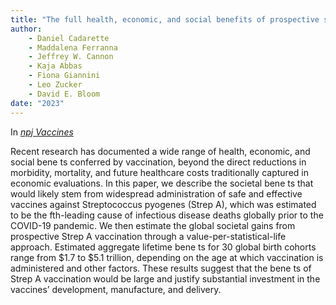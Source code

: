 ```yaml
---
title: "The full health, economic, and social benefits of prospective strep A vaccination."
author: 
    - Daniel Cadarette
    - Maddalena Ferranna
    - Jeffrey W. Cannon
    - Kaja Abbas
    - Fiona Giannini
    - Leo Zucker
    - David E. Bloom
date: "2023"
---
```


In [_npj Vaccines_](https://www.nature.com/articles/s41541-023-00758-z.pdf)

Recent research has documented a wide range of health, economic, and social bene ts conferred by vaccination, beyond the direct reductions in morbidity, mortality, and future healthcare costs traditionally captured in economic evaluations. In this paper, we describe the societal bene ts that would likely stem from widespread administration of safe and effective vaccines against Streptococcus pyogenes (Strep A), which was estimated to be the fth-leading cause of infectious disease deaths globally prior to the COVID-19 pandemic. We then estimate the global societal gains from prospective Strep A vaccination through a value-per-statistical-life approach. Estimated aggregate lifetime bene ts for 30 global birth cohorts range from $1.7 to $5.1 trillion, depending on the age at which vaccination is administered and other factors. These results suggest that the bene ts of Strep A vaccination would be large and justify substantial investment in the vaccines’ development, manufacture, and delivery.